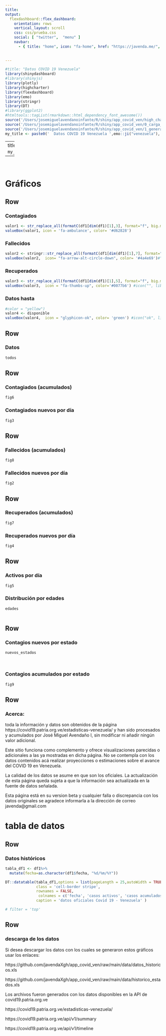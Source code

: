 ```yaml
---
title:
output: 
  flexdashboard::flex_dashboard:
    orientation: rows
    vertical_layout: scroll
    css: css/prueba.css
    social: [ "twitter",  "menu" ]
    navbar:
      - { title: "home", icon: "fa-home", href: "https://javenda.me/", align: left }
    
    
---
```





```r
#title: "Datos COVID 19 Venezuela"
library(shinydashboard)
#library(shinyjs)
library(plotly)
library(highcharter)
library(flexdashboard)
library(emo)
library(stringr)
library(DT)
#library(ggplot2)
#htmltools::tagList(rmarkdown::html_dependency_font_awesome())
source('/Users/josemiguelavendanoinfante/R/shiny/app_covid_ven/high_charter_options.R')
source('/Users/josemiguelavendanoinfante/R/shiny/app_covid_ven/0_carga_datos.R')
source('/Users/josemiguelavendanoinfante/R/shiny/app_covid_ven/1_generacion_graficosR.R')
my_title <- paste0('  Datos COVID 19 Venezuela ',emo::ji("venezuela"),'               ')

```
---
title: '`r my_title`'

---

<script>
document.querySelector(".navbar-header > span.navbar-brand").innerHTML = "`r my_title`";
</script> 

<br>


Gráficos
===================================== 


Row
-----------------------------------------------------------------------
### Contagiados
```r
valor1 <- str_replace_all(formatC(df1[dim(df1)[1],3], format="f", big.mark=",", digits=0),',','.')
valueBox(valor1, icon = 'fa-ambulance', color= '#d62828')

```

### Fallecidos
```r
valor2 <- stringr::str_replace_all(formatC(df1[dim(df1)[1],7], format="f", big.mark=",", digits=0),',','.')
valueBox(valor2,  icon= "fa-arrow-alt-circle-down", color= '#4a4e69')#"f"fa-thumbs-down
```

### Recuperados
```r
valor3 <- str_replace_all(formatC(df1[dim(df1)[1],5], format="f", big.mark=",", digits=0),',','.')
valueBox(valor3,  icon = "fa-thumbs-up", color='#0077b6') #icon("", lib = "glyphicon"))#icon = "fa-download")
```

### Datos hasta

```r
#color = "yellow")
valor4 <- disponible
valueBox(valor4,  icon = "glyphicon-ok", color= 'green') #icon("ok", lib = "glyphicon"))#"fa-download")


```



Row
-------------------------------------
### Datos
```r
todos
```

Row
-------------------------------------
    
### Contagiados (acumulados)

```r
fig6


```

    
### Contagiados nuevos por día

```r
fig3


```

Row
-------------------------------------
    
### Fallecidos (acumulados)
    
```r

fig8

```
    
### Fallecidos nuevos por día

```r
fig2

```

Row
-------------------------------------
    
### Recuperados (acumulados)
    
```r
fig7

```
    
### Recuperados nuevos por día

```r
fig4
```

Row {data-height=500}
-------------------------------------
    
### Activos por día
    
```r

fig5

```
    
### Distribución por edades

```r
edades



```

Row{data-height=650}
-------------------------------------
    
### Contagios nuevos por estado
```r
nuevos_estados




```

### Contagios acumulados por estado
```r
fig9

```
Row
-------------------------------------

### Acerca:
toda la información y datos son obtenidos de la página https://covid19.patria.org.ve/estadisticas-venezuela/ y 
han sido procesados  y acumulados por José Miguel Avendaño I, sin modificar ni añadir ningún valor adicional.

Este sitio funciona como complemento y ofrece visualizaciones parecidas o adicionales a las
ya mostradas en dicha página. No se contempla con los datos contenidos acá realizar
proyecciones o estimaciones sobre el avance del COVID 19 en Venezuela.

La calidad de los datos se asume en que son los oficiales. La actualización de esta página queda sujeta a 
que la información sea actualizada en la fuente de datos señalada.

Esta página está en su version beta y cualquier falla o discrepancia con los datos 
originales se agradece informarla a la dirección de correo javenda@gmail.com


tabla de datos
===================================== 
Row
-------------------------------------


### Datos históricos

```r
tabla_df1 <- df1%>%
  mutate(fecha=as.character(df1$fecha, "%d/%m/%Y"))

DT::datatable(tabla_df1,options = list(pageLength = 25,autoWidth = TRUE,sDom  = '<"top">lrt<"bottom">ip'),
              class = 'cell-border stripe',
              rownames = FALSE,
               colnames = c('fecha', 'casos activos', 'casos acumulados', 'casos nuevos', 'recuperados acumulados','recuperados nuevos', 'fallecidos acumulados','fallecidos nuevos'),
              caption = 'datos oficiales Covid 19 - Venezuela' )

# filter = 'top'
```
Row
-------------------------------------

### descarga de los datos
Si desea descargar los datos con los cuales se generaron estos gráficos usar los enlaces:

https://github.com/javendaXgh/app_covid_ven/raw/main/data/datos_historicos.xls

https://github.com/javendaXgh/app_covid_ven/raw/main/data/historico_estados.xls

Los archivos fueron generados con los datos disponibles en la API de covid19.patria.org.ve

https://covid19.patria.org.ve/estadisticas-venezuela/

https://covid19.patria.org.ve/api/v1/summary

https://covid19.patria.org.ve/api/v1/timeline